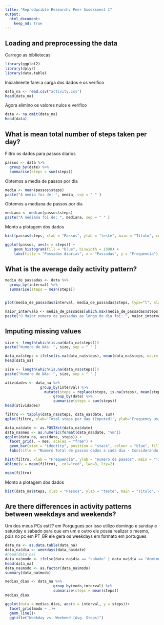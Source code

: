 ```yaml
---
title: "Reproducible Research: Peer Assessment 1"
output: 
  html_document:
    keep_md: true
---
```



## Loading and preprocessing the data

Carrego as bibliotecas  

```r
library(ggplot2)
library(dplyr)
library(data.table)
```

Inicialmente farei a carga dos dados e os verifico  

```r
data_na <- read.csv("activity.csv")
head(data_na)
```


Agora elimino os valores nulos e verifico 


```r
data <- na.omit(data_na)
head(data)
```

## What is mean total number of steps taken per day?
Filtro os dados para passos diarios

```r
passos <- data %>%
  group_by(date) %>%
  summarise(steps = sum(steps))
```


Obtemos a media de passos por dia

```r
media <- mean(passos$steps)
paste("A media foi de: ", media, sep = " " )
```

Obtemos a mediana de passos por dia

```r
mediana <- median(passos$steps)
paste("A mediana foi de: ", mediana, sep = " " )
```


Monto a plotagem dos dados  

```r
hist(passos$steps, xlab = "Passos", ylab = "teste", main = "Titulo", col = "pink")
```


```r
ggplot(passos, aes(x = steps)) +
    geom_histogram(fill = "blue", binwidth = 1000) +
    labs(title = "Passadas diarias", x = "Passadas", y = "Frequencia")
```



## What is the average daily activity pattern?


```r
media_de_passadas <- data %>%
  group_by(interval) %>%
  summarise(steps = mean(steps))


plot(media_de_passadas$interval, media_de_passadas$steps, type="l", xlab="Intervalo", ylab="Passadas",main="Media Diaria de Passadas por Intervalo")
```


```r
maior_intervalo <- media_de_passadas[which.max(media_de_passadas$steps),1]
paste("O Maior numero de passadas ao longo do dia foi: ", maior_intervalo, sep = " ")
```



## Imputing missing values

```r
size <- length(which(is.na(data_na$steps)))
paste("Numero de NAs: ", size, sep = " " )
```



```r
data_na$steps = ifelse(is.na(data_na$steps), mean(data_na$steps, na.rm = T), data_na$steps)
head(data_na)
```

```r
size <- length(which(is.na(data_na$steps)))
paste("Numero de NAs: ", size, sep = " " )
```

```r
atividades <- data_na %>%
                group_by(interval) %>%
                  mutate(steps = replace(steps, is.na(steps), mean(steps, na.rm = TRUE))) %>%
                      group_by(date) %>%
                      summarise(steps = sum(steps))
head(atividades)
```

```r
filtro <- tapply(data_na$steps, data_na$date, sum)
qplot(filtro, xlab='Total steps per day (Imputed)', ylab='Frequency using binwith 500', binwidth=500)
```

```r
data_na$date <- as.POSIXct(data_na$date)
data_na$mes <- as.numeric(format(data_na$date, "%m"))
ggplot(data_na, aes(date, steps)) + 
  facet_grid(. ~ mes, scales = "free") + 
  geom_bar(stat = "identity", position = "stack", colour = "blue", fill = "red", width = 0.5) + 
  labs(title = "Numero Total de passos dados a cada dia - Considerando NAs com a m??dia", x = "Data", y = "Numero de Passos")

hist(filtro, xlab = "Frequencia", ylab = "numero de passos", main = "Titulo", col = "chocolate3")
abline(v = mean(filtro),  col="red", lwd=3, lty=2)
```

```r
mean(filtro)
```


Monto a plotagem dos dados  

```r
hist(data_na$steps, xlab = "Passos", ylab = "teste", main = "Titulo", col = "pink")
```



## Are there differences in activity patterns between weekdays and weekends?
Um dos meus PCs est?? em Porgugues por isso utilizo domingo e sunday e saturday e sabado para que em um e outro ele possa realizar o mesmo, pois no pc em PT_BR ele gera os weekdays em formato em portugues


```r
data_na <- as.data.table(data_na)
data_na$dia <- weekdays(data_na$date)
#head(data_na)
data_na$modo <- ifelse(data_na$dia == "sabado" | data_na$dia == "domingo" | data_na$dia == "Saturday" | data_na$dia == "Sunday", "Weekend", "Weekday")
head(data_na)
data_na$modo <- as.factor(data_na$modo)
summary(data_na$modo)
```

```r
medias_dias <- data_na %>%
                      group_by(modo,interval) %>%
                      summarise(steps = mean(steps))
medias_dias

```

```r
ggplot(data = medias_dias, aes(x = interval, y = steps))+
  facet_grid(modo ~ .)+
  geom_line()+
  ggtitle("Weekday vs. Weekend (Avg. Steps)")
```


